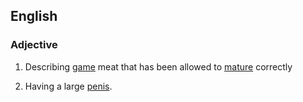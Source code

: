 ==English==

===Adjective===
{{en-adj|better-hung|best-hung}}

# Describing [[game]] meat that has been allowed to [[mature]] correctly
# {{colloquial|of a [[man]]}} Having a large [[penis]].